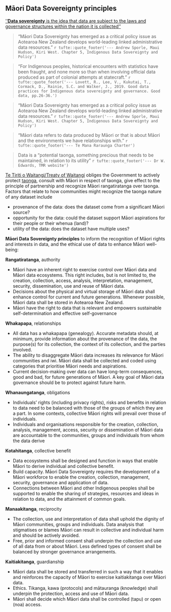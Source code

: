## Māori Data Sovereignty principles

[''**Data sovereignty** is the idea that data are subject to the laws and governance structures within the nation it is collected''](https://en.wikipedia.org/wiki/Data_sovereignty)

 > "Māori Data Sovereignty has emerged as a critical policy issue as Aotearoa
New Zealand develops world-leading linked administrative data resources." `r tufte::quote_footer('--- Andrew Sporle, Maui Hudson, Kiri West. Chapter 5, Indigenous Data Sovereignty and Policy')`

> "For Indigenous peoples, historical encounters with statistics have been fraught, and none more so than when involving official data produced as part of colonial attempts at statecraft." `r tufte::quote_footer('--- Lovett, R., Lee, V., Kukutai, T., Cormack, D., Rainie, S.C. and Walker, J., 2019. Good data practices for Indigenous data sovereignty and governance. Good data, pp.26-36.')`
 
 > "Māori Data Sovereignty has emerged as a critical policy issue as Aotearoa
New Zealand develops world-leading linked administrative data resources." `r tufte::quote_footer('--- Andrew Sporle, Maui Hudson, Kiri West. Chapter 5, Indigenous Data Sovereignty and Policy')`


> “Māori data refers to data produced by Māori or that is about Māori and the environments we have relationships with."  `r tufte::quote_footer('--- Te Mana Raraunga Charter')`

> Data is a “potential taonga, something precious that needs to be maintained, in relation to its utility” `r tufte::quote_footer('--- Dr W. Edwards, TMR website')`


[Te Tiriti o Waitangi/Treaty of Waitangi](https://nzhistory.govt.nz/politics/treaty/read-the-Treaty/differences-between-the-texts) obliges the Government to actively protect [taonga](https://maoridictionary.co.nz/search?keywords=taonga), consult with Māori in respect of taonga, give effect to the principle of partnership and recognize Māori rangatiratanga over taonga. Factors that relate to how communities might recognize the taonga nature of any dataset include

 + provenance of the data: does the dataset come from a significant Māori source?
 + opportunity for the data: could the dataset support Māori aspirations for their people or their whenua (land)?
 + utility of the data: does the dataset have multiple uses?
 

**Māori Data Sovereignty principles** to inform the recognition of Māori rights and interests in data, and the ethical use of data to enhance Māori well-being:


  **Rangatiratanga**, authority

 +  Māori have an inherent right to exercise control over Māori data and Māori data ecosystems. This right includes, but is not limited to, the creation, collection, access, analysis, interpretation, management, security, dissemination, use and reuse of Māori data.
 + Decisions about the physical and virtual storage of Māori data shall enhance control for current and future generations. Whenever possible, Māori data shall be stored in Aotearoa New Zealand.
 + Māori have the right to data that is relevant and empowers sustainable self-determination and effective self-governance


 **Whakapapa**, relationships

  + All data has a whakapapa (genealogy). Accurate metadata should, at minimum, provide information about the provenance of the data, the purpose(s) for its collection, the context of its collection, and the parties involved.
  + The ability to disaggregate Māori data increases its relevance for Māori communities and iwi. Māori data shall be collected and coded using categories that prioritise Māori needs and aspirations.
  +  Current decision-making over data can have long-term consequences, good and bad, for future generations of Māori. A key goal of Māori data governance should be to protect against future harm.

 **Whanaungatanga**, obligations

  + Individuals’ rights (including privacy rights), risks and benefits in relation to data need to be balanced with those of the groups of which they are a part. In some contexts, collective Māori rights will prevail over those of individuals.
  + Individuals and organisations responsible for the creation, collection, analysis, management, access, security or dissemination of Māori data are accountable to the communities, groups and individuals from whom the data derive

**Kotahitanga**, collective benefit

  + Data ecosystems shall be designed and function in ways that enable Māori to derive individual and collective benefit.
  + Build capacity. Māori Data Sovereignty requires the development of a Māori workforce to enable the creation, collection, management, security, governance and application of data.
  + Connections between Māori and other Indigenous peoples shall be supported to enable the sharing of strategies, resources and ideas in relation to data, and the attainment of common goals.
  
 **Manaakitanga**, reciprocity

 +  The collection, use and interpretation of data shall uphold the dignity of Māori communities, groups and individuals. Data analysis that stigmatises or blames Māori can result in collective and individual harm and should be actively avoided.
 + Free, prior and informed consent shall underpin the collection and use of all data from or about Māori. Less defined types of consent shall be balanced by stronger governance arrangements.

 **Kaitiakitanga**, guardianship

  +  Māori data shall be stored and transferred in such a way that it enables and reinforces the capacity of Māori to exercise kaitiakitanga over Māori data.
  + Ethics. Tikanga, kawa (protocols) and mātauranga (knowledge) shall underpin the protection, access and use of Māori data.
  + Māori shall decide which Māori
data shall be controlled (tapu) or open (noa) access.



